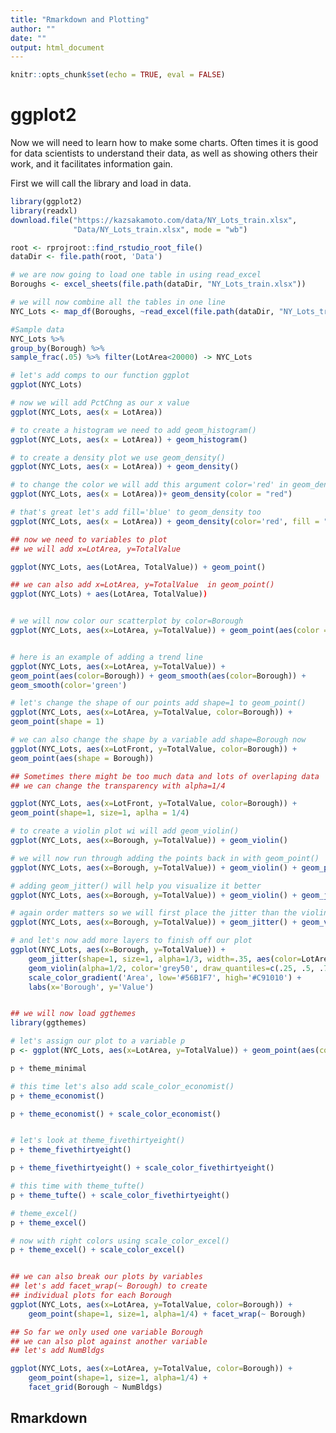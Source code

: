 ```yaml
---
title: "Rmarkdown and Plotting"
author: ""
date: ""
output: html_document
---
```

    
```r
knitr::opts_chunk$set(echo = TRUE, eval = FALSE)
```

# ggplot2

Now we will need to learn how to make some charts. Often times it is good for data scientists to understand
their data, as well as showing others their work, and it facilitates information gain.

First we will call the library and load in data.
```r
library(ggplot2)
library(readxl)
download.file("https://kazsakamoto.com/data/NY_Lots_train.xlsx", 
              "Data/NY_Lots_train.xlsx", mode = "wb")

root <- rprojroot::find_rstudio_root_file()
dataDir <- file.path(root, 'Data')

# we are now going to load one table in using read_excel
Boroughs <- excel_sheets(file.path(dataDir, "NY_Lots_train.xlsx"))

# we will now combine all the tables in one line
NYC_Lots <- map_df(Boroughs, ~read_excel(file.path(dataDir, "NY_Lots_train.xlsx") ,sheet = .x, na = '-')) 

#Sample data
NYC_Lots %>% 
group_by(Borough) %>% 
sample_frac(.05) %>% filter(LotArea<20000) -> NYC_Lots
```

```r
# let's add comps to our function ggplot
ggplot(NYC_Lots)

# now we will add PctChng as our x value
ggplot(NYC_Lots, aes(x = LotArea))

# to create a histogram we need to add geom_histogram()
ggplot(NYC_Lots, aes(x = LotArea)) + geom_histogram()

# to create a density plot we use geom_density()
ggplot(NYC_Lots, aes(x = LotArea)) + geom_density()

# to change the color we will add this argument color='red' in geom_density
ggplot(NYC_Lots, aes(x = LotArea))+ geom_density(color = "red")

# that's great let's add fill='blue' to geom_density too
ggplot(NYC_Lots, aes(x = LotArea)) + geom_density(color='red', fill = "blue")

```

```r
## now we need to variables to plot
## we will add x=LotArea, y=TotalValue 

ggplot(NYC_Lots, aes(LotArea, TotalValue)) + geom_point()

## we can also add x=LotArea, y=TotalValue  in geom_point()
ggplot(NYC_Lots) + aes(LotArea, TotalValue))


# we will now color our scatterplot by color=Borough
ggplot(NYC_Lots, aes(x=LotArea, y=TotalValue)) + geom_point(aes(color = Borough))


# here is an example of adding a trend line
ggplot(NYC_Lots, aes(x=LotArea, y=TotalValue)) + 
geom_point(aes(color=Borough)) + geom_smooth(aes(color=Borough)) + 
geom_smooth(color='green')

# let's change the shape of our points add shape=1 to geom_point()
ggplot(NYC_Lots, aes(x=LotArea, y=TotalValue, color=Borough)) + 
geom_point(shape = 1)

# we can also change the shape by a variable add shape=Borough now
ggplot(NYC_Lots, aes(x=LotFront, y=TotalValue, color=Borough)) + 
geom_point(aes(shape = Borough))

## Sometimes there might be too much data and lots of overlaping data
## we can change the transparency with alpha=1/4

ggplot(NYC_Lots, aes(x=LotFront, y=TotalValue, color=Borough)) + 
geom_point(shape=1, size=1, aplha = 1/4)

# to create a violin plot wi will add geom_violin()
ggplot(NYC_Lots, aes(x=Borough, y=TotalValue)) + geom_violin()

# we will now run through adding the points back in with geom_point()
ggplot(NYC_Lots, aes(x=Borough, y=TotalValue)) + geom_violin() + geom_point()

# adding geom_jitter() will help you visualize it better
ggplot(NYC_Lots, aes(x=Borough, y=TotalValue)) + geom_violin() + geom_jitter()

# again order matters so we will first place the jitter than the violin layer
ggplot(NYC_Lots, aes(x=Borough, y=TotalValue)) + geom_jitter() + geom_violin()

# and let's now add more layers to finish off our plot
ggplot(NYC_Lots, aes(x=Borough, y=TotalValue)) +
    geom_jitter(shape=1, size=1, alpha=1/3, width=.35, aes(color=LotArea)) + 
    geom_violin(alpha=1/2, color='grey50', draw_quantiles=c(.25, .5, .75)) +
    scale_color_gradient('Area', low='#56B1F7', high='#C91010') +
    labs(x='Borough', y='Value')


## we will now load ggthemes
library(ggthemes)

# let's assign our plot to a variable p
p <- ggplot(NYC_Lots, aes(x=LotArea, y=TotalValue)) + geom_point(aes(color=Borough))

p + theme_minimal

# this time let's also add scale_color_economist()
p + theme_economist()

p + theme_economist() + scale_color_economist()


# let's look at theme_fivethirtyeight()
p + theme_fivethirtyeight()

p + theme_fivethirtyeight() + scale_color_fivethirtyeight()

# this time with theme_tufte()
p + theme_tufte() + scale_color_fivethirtyeight()

# theme_excel()
p + theme_excel()

# now with right colors using scale_color_excel()
p + theme_excel() + scale_color_excel()


## we can also break our plots by variables
## let's add facet_wrap(~ Borough) to create
## individual plots for each Borough
ggplot(NYC_Lots, aes(x=LotArea, y=TotalValue, color=Borough)) + 
    geom_point(shape=1, size=1, alpha=1/4) + facet_wrap(~ Borough)

## So far we only used one variable Borough
## we can also plot against another variable
## let's add NumBldgs

ggplot(NYC_Lots, aes(x=LotArea, y=TotalValue, color=Borough)) + 
    geom_point(shape=1, size=1, alpha=1/4) +
    facet_grid(Borough ~ NumBldgs)
```

## Rmarkdown
